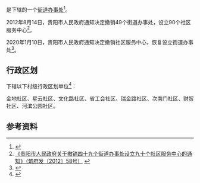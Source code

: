 {{中国乡级行政区|52/01/02/006/000}}

'''{{PAGENAMEBASE}}'''是{{PRC admin/fullname|52/01/02/006/000|3}}下辖的一个[[街道办事处|街道办事处]]<ref>{{PRC admin/ref sgc|{{PRC admin/parent|52/01/02/006/000}}}}</ref>。

2012年8月14日，贵阳市人民政府通知决定撤销49个街道办事处，设立90个社区服务中心<ref>[http://www.gygov.gov.cn/art/2012/8/14/art_18583_411039.html 《贵阳市人民政府关于撤销四十九个街道办事处设立九十个社区服务中心的通知》（筑府发〔2012〕58号）] {{webarchive|url=https://web.archive.org/web/20170907041232/http://www.gygov.gov.cn/art/2012/8/14/art_18583_411039.html |date=2017-09-07 }}</ref>。

2020年1月10日，贵阳市人民政府通知决定撤销社区服务中心，恢复设立街道办事处<ref>{{Cite web |url=http://www.guiyang.gov.cn/zwgk/zfxxgks/fdzdgknr/lzyj/gfxwj/szfgfxwj/qff/202002/t20200214_48947940.html |title=《贵阳市人民政府关于科学规范设置街道办事处的通知》（筑府发〔2020〕2号） |access-date=2020-11-15 |archive-date=2020-05-28 |archive-url=https://web.archive.org/web/20200528084441/http://www.guiyang.gov.cn/zwgk/zfxxgks/fdzdgknr/lzyj/gfxwj/szfgfxwj/qff/202002/t20200214_48947940.html |dead-url=no }}</ref>。

== 行政区划 ==
{{PAGENAMEBASE}}下辖以下村级行政区划单位<ref>{{PRC admin/ref sgc|52/01/02/006/000}}</ref>：

金地社区、星云社区、文化路社区、省工会社区、瑞金路社区、次南门社区、财贸社区、河滨公园社区。

== 参考资料 ==
{{reflist}}

{{贵州行政区划小作品}}
{{PRC admin/navcat|52/01/02/006/000}}